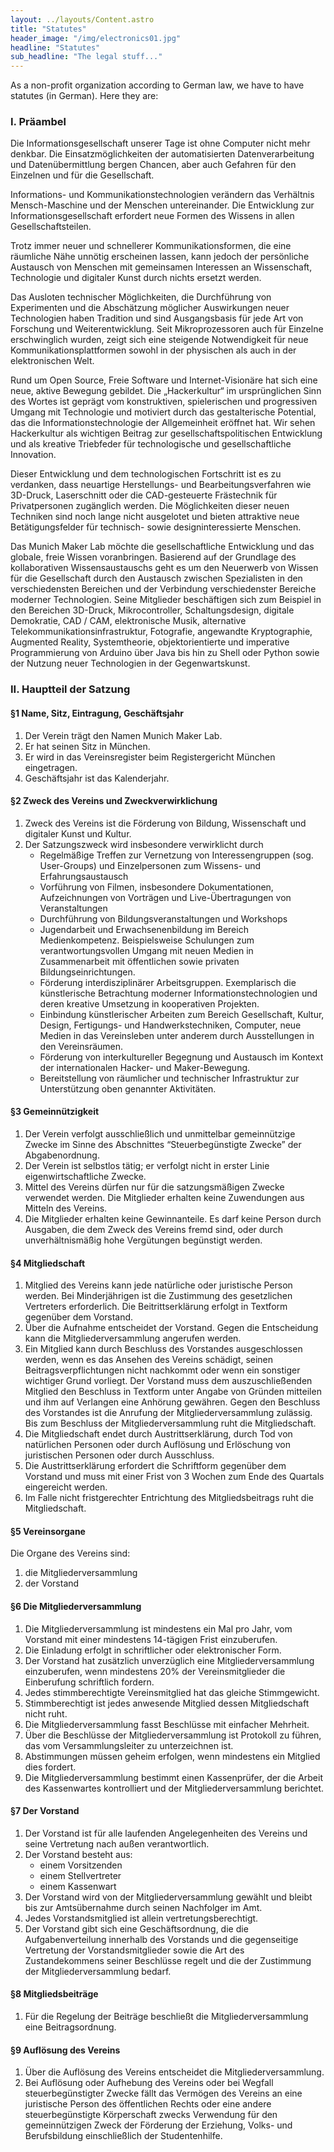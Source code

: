 ```yaml
---
layout: ../layouts/Content.astro
title: "Statutes"
header_image: "/img/electronics01.jpg"
headline: "Statutes"
sub_headline: "The legal stuff..."
---
```


As a non-profit organization according to German law, we have to have 
statutes (in German). Here they are:

### I. Präambel

Die Informationsgesellschaft unserer Tage ist ohne Computer nicht mehr 
denkbar. Die Einsatzmöglichkeiten der automatisierten Datenverarbeitung 
und Datenübermittlung bergen Chancen, aber auch Gefahren für den 
Einzelnen und für die Gesellschaft.

Informations- und Kommunikationstechnologien verändern das Verhältnis 
Mensch-Maschine und der Menschen untereinander. Die Entwicklung zur 
Informationsgesellschaft erfordert neue Formen des Wissens in allen 
Gesellschaftsteilen.

Trotz immer neuer und schnellerer Kommunikationsformen, die eine 
räumliche Nähe unnötig erscheinen lassen, kann jedoch der persönliche 
Austausch von Menschen mit gemeinsamen Interessen an Wissenschaft, 
Technologie und digitaler Kunst durch nichts ersetzt werden.

Das Ausloten technischer Möglichkeiten, die Durchführung von Experimenten 
und die Abschätzung möglicher Auswirkungen neuer Technologien haben 
Tradition und sind Ausgangsbasis für jede Art von Forschung und 
Weiterentwicklung. Seit Mikroprozessoren auch für Einzelne erschwinglich 
wurden, zeigt sich eine steigende Notwendigkeit für neue 
Kommunikationsplattformen sowohl in der physischen als auch in der 
elektronischen Welt.

Rund um Open Source, Freie Software und Internet-Visionäre hat sich eine 
neue, aktive Bewegung gebildet. Die „Hackerkultur“ im ursprünglichen Sinn 
des Wortes ist geprägt vom konstruktiven, spielerischen und progressiven 
Umgang mit Technologie und motiviert durch das gestalterische Potential, 
das die Informationstechnologie der Allgemeinheit eröffnet hat. Wir sehen 
Hackerkultur als wichtigen Beitrag zur gesellschaftspolitischen 
Entwicklung und als kreative Triebfeder für technologische und 
gesellschaftliche Innovation.

Dieser Entwicklung und dem technologischen Fortschritt ist es zu 
verdanken, dass neuartige Herstellungs- und Bearbeitungsverfahren wie 
3D-Druck, Laserschnitt oder die CAD-gesteuerte Frästechnik für 
Privatpersonen zugänglich werden. Die Möglichkeiten dieser neuen 
Techniken sind noch lange nicht ausgelotet und bieten attraktive neue 
Betätigungsfelder für technisch- sowie designinteressierte Menschen.

Das Munich Maker Lab möchte die gesellschaftliche Entwicklung und das 
globale, freie Wissen voranbringen. Basierend auf der Grundlage des 
kollaborativen Wissensaustauschs geht es um den Neuerwerb von Wissen für 
die Gesellschaft durch den Austausch zwischen Spezialisten in den 
verschiedensten Bereichen und der Verbindung verschiedenster Bereiche 
moderner Technologien. Seine Mitglieder beschäftigen sich zum Beispiel in 
den Bereichen 3D-Druck, Mikrocontroller, Schaltungsdesign, digitale 
Demokratie, CAD / CAM, elektronische Musik, alternative 
Telekommunikationsinfrastruktur, Fotografie, angewandte Kryptographie, 
Augmented Reality, Systemtheorie, objektorientierte und imperative 
Programmierung von Arduino über Java bis hin zu Shell oder Python sowie 
der Nutzung neuer Technologien in der Gegenwartskunst.

### II. Hauptteil der Satzung

#### §1 Name, Sitz, Eintragung, Geschäftsjahr

1. Der Verein trägt den Namen Munich Maker Lab.
2. Er hat seinen Sitz in München.
3. Er wird in das Vereinsregister beim Registergericht München 
   eingetragen.
4. Geschäftsjahr ist das Kalenderjahr.

#### §2 Zweck des Vereins und Zweckverwirklichung

1. Zweck des Vereins ist die Förderung von Bildung, Wissenschaft und 
   digitaler Kunst und Kultur.
2. Der Satzungszweck wird insbesondere verwirklicht durch
   - Regelmäßige Treffen zur Vernetzung von Interessengruppen (sog. 
     User-Groups) und Einzelpersonen zum Wissens- und 
     Erfahrungsaustausch
   - Vorführung von Filmen, insbesondere Dokumentationen, 
     Aufzeichnungen von Vorträgen und Live-Übertragungen von 
     Veranstaltungen
   - Durchführung von Bildungsveranstaltungen und Workshops
   - Jugendarbeit und Erwachsenenbildung im Bereich Medienkompetenz. 
     Beispielsweise Schulungen zum verantwortungsvollen Umgang mit 
     neuen Medien in Zusammenarbeit mit öffentlichen sowie privaten 
     Bildungseinrichtungen.
   - Förderung interdisziplinärer Arbeitsgruppen. Exemplarisch die 
     künstlerische Betrachtung moderner Informationstechnologien und 
     deren kreative Umsetzung in kooperativen Projekten.
   - Einbindung künstlerischer Arbeiten zum Bereich Gesellschaft, 
     Kultur, Design, Fertigungs- und Handwerkstechniken, Computer, 
     neue Medien in das Vereinsleben unter anderem durch Ausstellungen 
     in den Vereinsräumen.
   - Förderung von interkultureller Begegnung und Austausch im 
     Kontext der internationalen Hacker- und Maker-Bewegung.
   - Bereitstellung von räumlicher und technischer Infrastruktur zur 
     Unterstützung oben genannter Aktivitäten.

#### §3 Gemeinnützigkeit

1. Der Verein verfolgt ausschließlich und unmittelbar gemeinnützige 
   Zwecke im Sinne des Abschnittes “Steuerbegünstigte Zwecke” der 
   Abgabenordnung.
2. Der Verein ist selbstlos tätig; er verfolgt nicht in erster Linie 
   eigenwirtschaftliche Zwecke.
3. Mittel des Vereins dürfen nur für die satzungsmäßigen Zwecke 
   verwendet werden. Die Mitglieder erhalten keine Zuwendungen aus 
   Mitteln des Vereins.
4. Die Mitglieder erhalten keine Gewinnanteile. Es darf keine Person 
   durch Ausgaben, die dem Zweck des Vereins fremd sind, oder durch 
   unverhältnismäßig hohe Vergütungen begünstigt werden.

#### §4 Mitgliedschaft

1. Mitglied des Vereins kann jede natürliche oder juristische Person 
   werden. Bei Minderjährigen ist die Zustimmung des gesetzlichen 
   Vertreters erforderlich. Die Beitrittserklärung erfolgt in 
   Textform gegenüber dem Vorstand.
2. Über die Aufnahme entscheidet der Vorstand. Gegen die Entscheidung 
   kann die Mitgliederversammlung angerufen werden.
3. Ein Mitglied kann durch Beschluss des Vorstandes ausgeschlossen 
   werden, wenn es das Ansehen des Vereins schädigt, seinen 
   Beitragsverpflichtungen nicht nachkommt oder wenn ein sonstiger 
   wichtiger Grund vorliegt. Der Vorstand muss dem auszuschließenden 
   Mitglied den Beschluss in Textform unter Angabe von Gründen 
   mitteilen und ihm auf Verlangen eine Anhörung gewähren. Gegen den 
   Beschluss des Vorstandes ist die Anrufung der Mitgliederversammlung 
   zulässig. Bis zum Beschluss der Mitgliederversammlung ruht die 
   Mitgliedschaft.
4. Die Mitgliedschaft endet durch Austrittserklärung, durch Tod von 
   natürlichen Personen oder durch Auflösung und Erlöschung von 
   juristischen Personen oder durch Ausschluss.
5. Die Austrittserklärung erfordert die Schriftform gegenüber dem 
   Vorstand und muss mit einer Frist von 3 Wochen zum Ende des 
   Quartals eingereicht werden.
6. Im Falle nicht fristgerechter Entrichtung des Mitgliedsbeitrags 
   ruht die Mitgliedschaft.

#### §5 Vereinsorgane

Die Organe des Vereins sind:

1. die Mitgliederversammlung
2. der Vorstand

#### §6 Die Mitgliederversammlung

1. Die Mitgliederversammlung ist mindestens ein Mal pro Jahr, vom 
   Vorstand mit einer mindestens 14-tägigen Frist einzuberufen.
2. Die Einladung erfolgt in schriftlicher oder elektronischer Form.
3. Der Vorstand hat zusätzlich unverzüglich eine 
   Mitgliederversammlung einzuberufen, wenn mindestens 20% der 
   Vereinsmitglieder die Einberufung schriftlich fordern.
4. Jedes stimmberechtigte Vereinsmitglied hat das gleiche 
   Stimmgewicht.
5. Stimmberechtigt ist jedes anwesende Mitglied dessen 
   Mitgliedschaft nicht ruht.
6. Die Mitgliederversammlung fasst Beschlüsse mit einfacher Mehrheit.
7. Über die Beschlüsse der Mitgliederversammlung ist Protokoll zu 
   führen, das vom Versammlungsleiter zu unterzeichnen ist.
8. Abstimmungen müssen geheim erfolgen, wenn mindestens ein Mitglied 
   dies fordert.
9. Die Mitgliederversammlung bestimmt einen Kassenprüfer, der die 
   Arbeit des Kassenwartes kontrolliert und der Mitgliederversammlung 
   berichtet.

#### §7 Der Vorstand

1. Der Vorstand ist für alle laufenden Angelegenheiten des Vereins und 
   seine Vertretung nach außen verantwortlich.
2. Der Vorstand besteht aus:
   - einem Vorsitzenden
   - einem Stellvertreter
   - einem Kassenwart
3. Der Vorstand wird von der Mitgliederversammlung gewählt und bleibt 
   bis zur Amtsübernahme durch seinen Nachfolger im Amt.
4. Jedes Vorstandsmitglied ist allein vertretungsberechtigt.
5. Der Vorstand gibt sich eine Geschäftsordnung, die die 
   Aufgabenverteilung innerhalb des Vorstands und die gegenseitige 
   Vertretung der Vorstandsmitglieder sowie die Art des 
   Zustandekommens seiner Beschlüsse regelt und die der Zustimmung 
   der Mitgliederversammlung bedarf.

#### §8 Mitgliedsbeiträge

1. Für die Regelung der Beiträge beschließt die Mitgliederversammlung 
   eine Beitragsordnung.

#### §9 Auflösung des Vereins

1. Über die Auflösung des Vereins entscheidet die Mitgliederversammlung.
2. Bei Auflösung oder Aufhebung des Vereins oder bei Wegfall 
   steuerbegünstigter Zwecke fällt das Vermögen des Vereins an eine 
   juristische Person des öffentlichen Rechts oder eine andere 
   steuerbegünstigte Körperschaft zwecks Verwendung für den 
   gemeinnützigen Zweck der Förderung der Erziehung, Volks- und 
   Berufsbildung einschließlich der Studentenhilfe.
